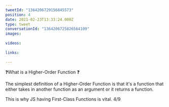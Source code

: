 ```yaml
---
tweetId: "1364206729156845573"
position: 4
date: 2021-02-23T13:33:24.000Z
type: tweet
conversationId: "1364206725826564109"
images:
  
videos:
  
links:
  
---
```

❓What is a Higher-Order Function ❓

The simplest definition of a Higher-Order Function is that it's a function that either takes in another function as an argument or it returns a function.

This is why JS having First-Class Functions is vital. 4/9
